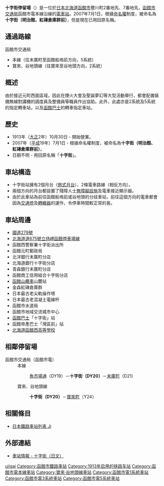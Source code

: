 {{日本車站資訊
|公司色 = #1C218C
|文字色 = 
|站名 = 十字街停留場
|圖片 = Hakodate_city_tram_jujigai.jpg
|pxl = 240px
|圖片說明 = 車站風景
|日文原名 = 十字街
|平假名 = じゅうじがい
|羅馬拼音 = Jūjigai
|副站名 = 
|電報略號 = 
|車站編號 = '''DY20'''
|所屬公司 = [[函館市交通局|函館市交通局]]
|所在地 = [[北海道|北海道]][[函館市|函館市]]豐川町
|車站構造 = 地面車站
|月台配置 = 2面2線
|啟用年月日 = 1913年10月30日
|廢站年月日 = 
|乘客人數 = 
|上下車人次 = 
|統計年度 = 
|停站路線數 = 2
|所屬路線1 = 本線
|距離1 = 1.3
|起點站1 = [[函館站|函館站前]]
|前一站1 = DY19 [[魚市場通停留場|魚市場通]]
|前一站距離1 = 0.5
|後一站距離1 = 0.6
|後一站1 = [[末廣町停留場_(北海道)|末廣町]] D21
|所屬路線2 = 寶來．谷地頭線
|距離2 = 0.0
|起點站2 = 十字街
|前一站2 = 
|前一站距離2 = 
|後一站距離2 = 0.4
|後一站2 = [[寶來町停留場|寶來町]] Y24
|轉車 = 
|備註 = 以整個系統計算，由[[湯之川停留場|湯之川]]起的總距離是7.8公里
|全寬備註 = 
}}
'''十字街停留場'''（{{jpn|j=十字街停留場|hg=じゅうじがいていりゅうじょう|rm=Jūjigai teiryūjō|f=y}}）是一位於[[日本|日本]][[北海道|北海道]][[函館市|函館市]]豐川町2番地先、7番地先，[[函館市交通局|函館市交通局]]函館市電本線沿線的[[鐵路車站|電車站]]。2007年7月1日，根據[[命名權|命名權]]制度，被命名為'''十字街（明治館、紅磚倉庫群前）'''，但是現在已用回原名稱。

== 通過路線 ==
;函館市交通局
* 本線（往末廣町至函館船塢前方向，{{color|blue|■}}5系統）
* 寶來、谷地頭線（往寶來至谷地頭方向，{{color|red|■}}2系統）

== 概述 ==
由於接近元町西面區域，因此在煙火大會及聖誕夢幻等大型活動舉行，都會配置裝備無線對講機的調度員及整備員等職員作出協助。此外，此處亦是2系統及5系統的指定轉車站，以及[[函館巴士|函館巴士]]的轉車指定車站。

== 歷史 ==
* 1913年（[[大正|大正]]2年）10月30日 - 開始營業。
* 2007年（[[平成|平成]]19年）7月1日 - 根據命名權制度，被命名為'''十字街（明治館、紅磚倉庫群前）'''。
* 日期不明 - 用回原名稱「'''十字街'''」。

== 車站構造 ==
* 十字街站擁有2個月台（[[側式月台|側式月台]]）、2條電車路線（相反方向）。
* 兩個方向的月台都設置了殘障人士[[無障礙設施|無障礙設施]]及電車接近顯示器。
* 由於此車站為前往函館船塢前或谷地頭的分歧車站，前往這個方向的電車都會因為[[交通燈|交通燈]]及[[轉轍器|轉轍器]]的運作，令停車時間較正常的長。

== 車站周邊 ==
* [[國道279號_(日本)|國道279號]]
* [[北海道道675號立待岬函館停車場線|北海道道675號立待岬函館停車場線]]
* 函館西警察署十字街派出所
* 函館元町郵政局
* 北洋銀行末廣町分店
* 北海道銀行十字街分店
* 青森銀行末廣町分店
* 函館商工信用組合十字街分店
* [[函館山|函館山]][[纜車|纜車]]山麓站
* 金森紅磚倉庫群
* 日本最古老尖軌操作塔
* 日本最古老混凝土電線杆
* 函館市水道局
* 函館市地域交流城市中心
* [[函館巴士|函館巴士]]「十字街」站
* 函館帝產巴士「灣區前」站
* [[北海道函館西高等學校|北海道函館西高等學校]]

== 相鄰停留場 ==
; 函館市交通局（函館市電）
: 本線
:: [[魚市場通停留場|魚市場通]]（DY19）－'''十字街（DY20）'''－[[末廣町停留場_(北海道)|末廣町]]（D21）
: 寶來、谷地頭線
:: '''十字街（DY20）'''－[[寶來町停留場|寶來町]]（Y24）

==相關條目==
* [[日本鐵路車站列表_Ji|日本鐵路車站列表 Ji]]

== 外部連結 ==
* [https://web.archive.org/web/20110607133359/http://www.city.hakodate.hokkaido.jp/transport/rosen/tei/jyujigai.htm 車站情報 - 十字街（日文）]

{{函館市電}}

{{DEFAULTSORT:Jujigai}}
[[Category:日本鐵路車站_Ju|ujigai]]
[[Category:函館市鐵路車站|Category:函館市鐵路車站]]
[[Category:1913年启用的铁路车站|Category:1913年启用的铁路车站]]
[[Category:函館市電本線車站|Category:函館市電本線車站]]
[[Category:寶來·谷地頭線車站|Category:寶來·谷地頭線車站]]
[[Category:函館市電1系統車站|Category:函館市電1系統車站]]
[[Category:函館市電3系統車站|Category:函館市電3系統車站]]
[[Category:函館市電5系統車站|Category:函館市電5系統車站]]